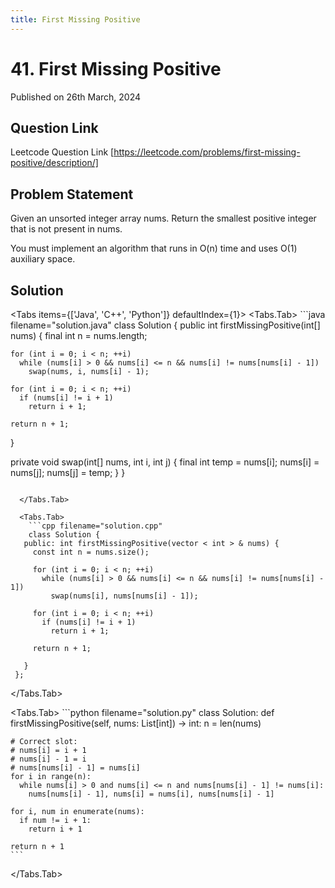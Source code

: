 ```yaml
---
title: First Missing Positive
---
```



# 41. First Missing Positive
Published on 26th March, 2024

## Question Link
Leetcode Question Link [https://leetcode.com/problems/first-missing-positive/description/]

## Problem Statement
Given an unsorted integer array nums. Return the smallest positive integer that is not present in nums.

You must implement an algorithm that runs in O(n) time and uses O(1) auxiliary space.

## Solution

<Tabs items={['Java', 'C++', 'Python']} defaultIndex={1}>
  <Tabs.Tab>
    ```java filename="solution.java"
    class Solution {
  public int firstMissingPositive(int[] nums) {
    final int n = nums.length;

    for (int i = 0; i < n; ++i)
      while (nums[i] > 0 && nums[i] <= n && nums[i] != nums[nums[i] - 1])
        swap(nums, i, nums[i] - 1);

    for (int i = 0; i < n; ++i)
      if (nums[i] != i + 1)
        return i + 1;

    return n + 1;

}

private void swap(int[] nums, int i, int j) {
final int temp = nums[i];
nums[i] = nums[j];
nums[j] = temp;
}
}
```

  </Tabs.Tab>

  <Tabs.Tab>
    ```cpp filename="solution.cpp"
    class Solution {
   public: int firstMissingPositive(vector < int > & nums) {
     const int n = nums.size();

     for (int i = 0; i < n; ++i)
       while (nums[i] > 0 && nums[i] <= n && nums[i] != nums[nums[i] - 1])
         swap(nums[i], nums[nums[i] - 1]);

     for (int i = 0; i < n; ++i)
       if (nums[i] != i + 1)
         return i + 1;

     return n + 1;

   }
 };
```

  </Tabs.Tab>

  <Tabs.Tab>
     ```python filename="solution.py"
    class Solution:
  def firstMissingPositive(self, nums: List[int]) -> int:
    n = len(nums)

    # Correct slot:
    # nums[i] = i + 1
    # nums[i] - 1 = i
    # nums[nums[i] - 1] = nums[i]
    for i in range(n):
      while nums[i] > 0 and nums[i] <= n and nums[nums[i] - 1] != nums[i]:
        nums[nums[i] - 1], nums[i] = nums[i], nums[nums[i] - 1]

    for i, num in enumerate(nums):
      if num != i + 1:
        return i + 1

    return n + 1
    ```

  </Tabs.Tab>
</Tabs>
